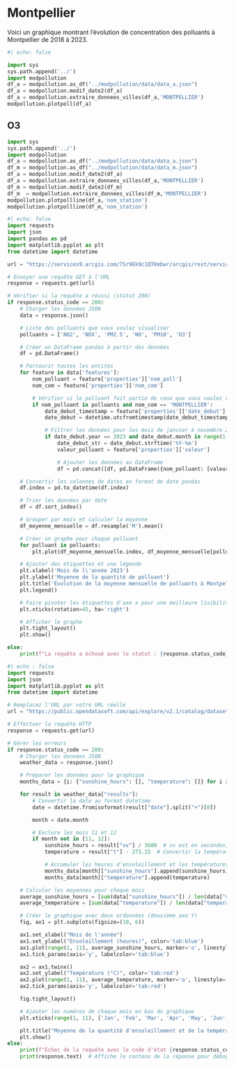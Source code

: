 # Montpellier

Voici un graphique montrant l'évolution de concentration des polluants à Montpellier de 2018 à 2023.

```python
#| echo: false

import sys
sys.path.append('../')
import modpollution
df_a = modpollution.as_df("../modpollution/data/data_a.json")
df_a = modpollution.modif_date2(df_a)
df_a = modpollution.extraire_donnees_villes(df_a,'MONTPELLIER')
modpollution.plotpoll(df_a)
```

## O3

```python
import sys
sys.path.append('../')
import modpollution
df_a = modpollution.as_df("../modpollution/data/data_a.json")
df_m = modpollution.as_df("../modpollution/data/data_m.json")
df_a = modpollution.modif_date2(df_a)
df_a = modpollution.extraire_donnees_villes(df_a,'MONTPELLIER')
df_m = modpollution.modif_date2(df_m)
df_m  = modpollution.extraire_donnees_villes(df_m,'MONTPELLIER')
modpollution.plotpollline(df_a,'nom_station')
modpollution.plotpollline(df_m,'nom_station')
```


```python
#| echo: false
import requests
import json
import pandas as pd
import matplotlib.pyplot as plt
from datetime import datetime

url = "https://services9.arcgis.com/7Sr9Ek9c1QTKmbwr/arcgis/rest/services/mesures_occitanie_mensuelle_poll_princ/FeatureServer/0/query?outFields=*&where=1%3D1&f=geojson"

# Envoyer une requête GET à l'URL
response = requests.get(url)

# Vérifier si la requête a réussi (statut 200)
if response.status_code == 200:
    # Charger les données JSON
    data = response.json()

    # Liste des polluants que vous voulez visualiser
    polluants = ['NO2', 'NOX', 'PM2.5', 'NO', 'PM10', 'O3']

    # Créer un DataFrame pandas à partir des données
    df = pd.DataFrame()

    # Parcourir toutes les entités
    for feature in data['features']:
        nom_polluant = feature['properties']['nom_poll']
        nom_com = feature['properties']['nom_com']

        # Vérifier si le polluant fait partie de ceux que vous voulez visualiser et si la ville est Montpellier
        if nom_polluant in polluants and nom_com == 'MONTPELLIER':
            date_debut_timestamp = feature['properties']['date_debut'] / 1000  # Convertir en secondes
            date_debut = datetime.utcfromtimestamp(date_debut_timestamp)

            # Filtrer les données pour les mois de janvier à novembre 2023
            if date_debut.year == 2023 and date_debut.month in range(1, 12):
                date_debut_str = date_debut.strftime('%Y-%m')
                valeur_polluant = feature['properties']['valeur']

                # Ajouter les données au DataFrame
                df = pd.concat([df, pd.DataFrame({nom_polluant: [valeur_polluant]}, index=[date_debut_str])])

    # Convertir les colonnes de dates en format de date pandas
    df.index = pd.to_datetime(df.index)

    # Trier les données par date
    df = df.sort_index()

    # Grouper par mois et calculer la moyenne
    df_moyenne_mensuelle = df.resample('M').mean()

    # Créer un graphe pour chaque polluant
    for polluant in polluants:
        plt.plot(df_moyenne_mensuelle.index, df_moyenne_mensuelle[polluant], label=polluant)

    # Ajouter des étiquettes et une légende
    plt.xlabel('Mois de l\'année 2023')
    plt.ylabel('Moyenne de la quantité de polluant')
    plt.title('Évolution de la moyenne mensuelle de polluants à Montpellier en 2023')
    plt.legend()

    # Faire pivoter les étiquettes d'axe x pour une meilleure lisibilité
    plt.xticks(rotation=45, ha='right')

    # Afficher le graphe
    plt.tight_layout()
    plt.show()

else:
    print(f"La requête a échoué avec le statut : {response.status_code}")
```


```python
#| echo : false
import requests
import json
import matplotlib.pyplot as plt
from datetime import datetime

# Remplacez l'URL par votre URL réelle
url = "https://public.opendatasoft.com/api/explore/v2.1/catalog/datasets/donnees-synop-essentielles-omm/records?limit=100&refine=nom%3A%22MONTPELLIER%22"

# Effectuer la requête HTTP
response = requests.get(url)

# Gérer les erreurs
if response.status_code == 200:
    # Charger les données JSON
    weather_data = response.json()

    # Préparer les données pour le graphique
    months_data = {i: {"sunshine_hours": [], "temperature": []} for i in range(1, 13) if i not in [11, 12]}

    for result in weather_data["results"]:
        # Convertir la date au format datetime
        date = datetime.fromisoformat(result["date"].split("+")[0])

        month = date.month

        # Exclure les mois 11 et 12
        if month not in [11, 12]:
            sunshine_hours = result["vv"] / 3600  # vv est en secondes, convertir en heures
            temperature = result["t"] - 273.15  # Convertir la température de Kelvin à Celsius

            # Accumuler les heures d'ensoleillement et les températures pour chaque mois
            months_data[month]["sunshine_hours"].append(sunshine_hours)
            months_data[month]["temperature"].append(temperature)

    # Calculer les moyennes pour chaque mois
    average_sunshine_hours = [sum(data["sunshine_hours"]) / len(data["sunshine_hours"]) if data["sunshine_hours"] else 0 for data in months_data.values()]
    average_temperature = [sum(data["temperature"]) / len(data["temperature"]) if data["temperature"] else 0 for data in months_data.values()]

    # Créer le graphique avec deux ordonnées (deuxième axe Y)
    fig, ax1 = plt.subplots(figsize=(10, 6))

    ax1.set_xlabel("Mois de l'année")
    ax1.set_ylabel("Ensoleillement (heures)", color='tab:blue')
    ax1.plot(range(1, 11), average_sunshine_hours, marker='o', linestyle='-', color='tab:blue', label="Ensoleillement")
    ax1.tick_params(axis='y', labelcolor='tab:blue')

    ax2 = ax1.twinx()
    ax2.set_ylabel("Température (°C)", color='tab:red')
    ax2.plot(range(1, 11), average_temperature, marker='o', linestyle='-', color='tab:red', label="Température")
    ax2.tick_params(axis='y', labelcolor='tab:red')

    fig.tight_layout()

    # Ajouter les numéros de chaque mois en bas du graphique
    plt.xticks(range(1, 11), ['Jan', 'Feb', 'Mar', 'Apr', 'May', 'Jun', 'Jul', 'Aug', 'Sep', 'Oct'])

    plt.title("Moyenne de la quantité d'ensoleillement et de la température par mois (mois 11 et 12 exclus)")
    plt.show()
else:
    print(f"Échec de la requête avec le code d'état {response.status_code}")
    print(response.text)  # Affiche le contenu de la réponse pour déboguer
```
